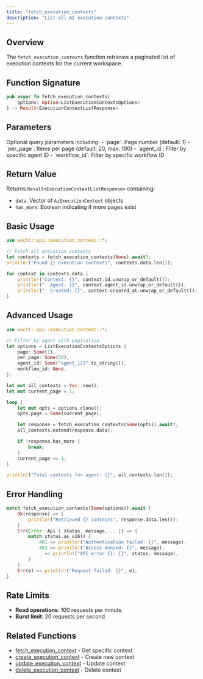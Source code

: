 ```yaml
---
title: "fetch_execution_contexts"
description: "List all AI execution contexts"
---
```


## Overview

The `fetch_execution_contexts` function retrieves a paginated list of execution contexts for the current workspace.

## Function Signature

```rust
pub async fn fetch_execution_contexts(
    options: Option<ListExecutionContextsOptions>
) -> Result<ExecutionContextListResponse>
```

## Parameters

<ParamField path="options" type="Option<ListExecutionContextsOptions>">
  Optional query parameters including:
  - `page`: Page number (default: 1)
  - `per_page`: Items per page (default: 20, max: 100)
  - `agent_id`: Filter by specific agent ID
  - `workflow_id`: Filter by specific workflow ID
</ParamField>

## Return Value

Returns `Result<ExecutionContextListResponse>` containing:
- `data`: Vector of `AiExecutionContext` objects
- `has_more`: Boolean indicating if more pages exist

## Basic Usage

```rust
use wacht::api::execution_context::*;

// Fetch all execution contexts
let contexts = fetch_execution_contexts(None).await?;
println!("Found {} execution contexts", contexts.data.len());

for context in contexts.data {
    println!("Context: {}", context.id.unwrap_or_default());
    println!("  Agent: {}", context.agent_id.unwrap_or_default());
    println!("  Created: {}", context.created_at.unwrap_or_default());
}
```

## Advanced Usage

```rust
use wacht::api::execution_context::*;

// Filter by agent with pagination
let options = ListExecutionContextsOptions {
    page: Some(1),
    per_page: Some(50),
    agent_id: Some("agent_123".to_string()),
    workflow_id: None,
};

let mut all_contexts = Vec::new();
let mut current_page = 1;

loop {
    let mut opts = options.clone();
    opts.page = Some(current_page);

    let response = fetch_execution_contexts(Some(opts)).await?;
    all_contexts.extend(response.data);

    if !response.has_more {
        break;
    }
    current_page += 1;
}

println!("Total contexts for agent: {}", all_contexts.len());
```

## Error Handling

```rust
match fetch_execution_contexts(Some(options)).await {
    Ok(response) => {
        println!("Retrieved {} contexts", response.data.len());
    }
    Err(Error::Api { status, message, .. }) => {
        match status.as_u16() {
            401 => println!("Authentication failed: {}", message),
            403 => println!("Access denied: {}", message),
            _ => println!("API error {}: {}", status, message),
        }
    }
    Err(e) => println!("Request failed: {}", e),
}
```

## Rate Limits

- **Read operations**: 100 requests per minute
- **Burst limit**: 20 requests per second

## Related Functions

- [fetch_execution_context](fetch-execution-context) - Get specific context
- [create_execution_context](create-execution-context) - Create new context
- [update_execution_context](update-execution-context) - Update context
- [delete_execution_context](delete-execution-context) - Delete context

